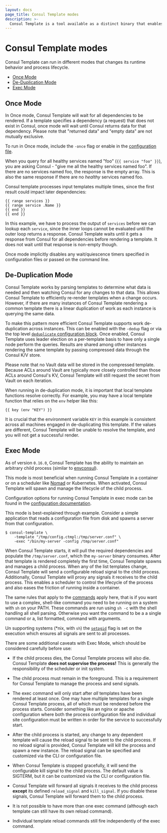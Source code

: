 ```yaml
---
layout: docs
page_title: Consul Template modes
description: >-
  Consul Template is a tool available as a distinct binary that enables dynamic application configuration and secrets rotation for Consul deployments based on Go templates.
---
```


# Consul Template modes

Consul Template can run in different modes that changes its runtime behavior
and process lifecycle.

- [Once Mode](#once-mode)
- [De-Duplication Mode](#de-duplication-mode)
- [Exec Mode](#exec-mode)

## Once Mode

In Once mode, Consul Template will wait for all dependencies to be rendered. If
a template specifies a dependency (a request) that does not exist in Consul,
once mode will wait until Consul returns data for that dependency. Please note
that "returned data" and "empty data" are not mutually exclusive.

To run in Once mode, include the `-once` flag or enable in the 
[configuration file](configuration.md#once-mode).

When you query for all healthy services named "foo" (`{{ service "foo" }}`), you
are asking Consul - "give me all the healthy services named foo". If there are
no services named foo, the response is the empty array. This is also the same
response if there are no _healthy_ services named foo.

Consul template processes input templates multiple times, since the first result
could impact later dependencies:

```liquid
{{ range services }}
{{ range service .Name }}
{{ end }}
{{ end }}
```

In this example, we have to process the output of `services` before we can
lookup each `service`, since the inner loops cannot be evaluated until the outer
loop returns a response. Consul Template waits until it gets a response from
Consul for all dependencies before rendering a template. It does not wait until
that response is non-empty though.

<Note>

Once mode implicitly disables any wait/quiescence timers specified in
configuration files or passed on the command line.

</Note>

## De-Duplication Mode

Consul Template works by parsing templates to determine what data is needed and
then watching Consul for any changes to that data. This allows Consul Template
to efficiently re-render templates when a change occurs. However, if there are
many instances of Consul Template rendering a common template there is a linear
duplication of work as each instance is querying the same data.

To make this pattern more efficient Consul Template supports work de-duplication
across instances. This can be enabled with the `-dedup` flag or via the top level
[`deduplicate` configuration block](configuration.md#de-duplication-mode). Once enabled,
Consul Template uses leader election on a per-template basis to have only a single
node perform the queries. Results are shared among other instances rendering the
same template by passing compressed data through the Consul K/V store.

Please note that no Vault data will be stored in the compressed template.
Because ACLs around Vault are typically more closely controlled than those ACLs
around Consul's KV, Consul Template will still request the secret from Vault on
each iteration.

When running in de-duplication mode, it is important that local template
functions resolve correctly. For example, you may have a local template function
that relies on the `env` helper like this:

```hcl
{{ key (env "KEY") }}
```

It is crucial that the environment variable `KEY` in this example is consistent
across all machines engaged in de-duplicating this template. If the values are
different, Consul Template will be unable to resolve the template, and you will
not get a successful render.

## Exec Mode

As of version `0.16.0`, Consul Template has the ability to maintain an arbitrary
child process (similar to [envconsul](https://github.com/hashicorp/envconsul)).

This mode is most beneficial when running Consul Template in a container or on a
scheduler like [Nomad](https://www.nomadproject.io) or Kubernetes. When
activated, Consul Template will spawn and manage the lifecycle of the child
process.

Configuration options for running Consul Template in exec mode can be found in
the [configuration documentation](configuration.md#exec-mode).

This mode is best-explained through example. Consider a simple application that
reads a configuration file from disk and spawns a server from that configuration.

```shell-session
$ consul-template \
    -template "/tmp/config.ctmpl:/tmp/server.conf" \
    -exec "/bin/my-server -config /tmp/server.conf"
```

When Consul Template starts, it will pull the required dependencies and populate
the `/tmp/server.conf`, which the `my-server` binary consumes. After that
template is rendered completely the first time, Consul Template spawns and
manages a child process. When any of the list templates change, Consul Template
will send a configurable reload signal to the child process. Additionally,
Consul Template will proxy any signals it receives to the child process. This
enables a scheduler to control the lifecycle of the process and also eases the
friction of running inside a container.

The same rules that apply to the [commands](../README.md#commands) apply here,
that is if you want to use a complex, shell-like command you need to be running
on a system with `sh` on your PATH. These commands are run using `sh -c` with
the shell handling all shell parsing. Otherwise you want the command to be a
a single command or a, list formatted, command with arguments.

<Note>

Un supporting systems (*nix, with `sh`) the
[`setpgid`](https://man7.org/linux/man-pages/man2/setpgid.2.html) flag is set
on the execution which ensures all signals are sent to all processes.

</Note>

There are some additional caveats with Exec Mode, which should be considered
carefully before use:

- If the child process dies, the Consul Template process will also die. Consul
  Template **does not supervise the process!** This is generally the
  responsibility of the scheduler or init system.

- The child process must remain in the foreground. This is a requirement for
  Consul Template to manage the process and send signals.

- The exec command will only start after _all_ templates have been rendered at
  least once. One may have multiple templates for a single Consul Template
  process, all of which must be rendered before the process starts. Consider
  something like an nginx or apache configuration where both the process
  configuration file and individual site configuration must be written in order
  for the service to successfully start.

- After the child process is started, any change to any dependent template will
  cause the reload signal to be sent to the child process. If no reload signal
  is provided, Consul Template will kill the process and spawn a new instance.
  The reload signal can be specified and customized via the CLI or configuration
  file.

- When Consul Template is stopped gracefully, it will send the configurable kill
  signal to the child process. The default value is SIGTERM, but it can be
  customized via the CLI or configuration file.

- Consul Template will forward all signals it receives to the child process
  **except** its defined `reload_signal` and `kill_signal`. If you disable these
  signals, Consul Template will forward them to the child process.

- It is not possible to have more than one exec command (although each template
  can still have its own reload command).

- Individual template reload commands still fire independently of the exec
  command.

